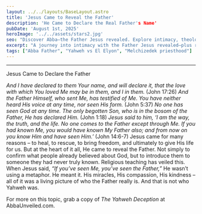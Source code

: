 ```yaml
---
layout: ../../layouts/BaseLayout.astro
title: 'Jesus Came to Reveal the Father'
description: 'He Came to Declare the Real Father's Name'
pubDate: 'August 1st, 2025'
heroImage: '../../assets/stars2.jpg'
seo: "Discover Abba—the Father Jesus revealed. Explore intimacy, theology, and the truth behind Yahweh and El Elyon at Abba Unveiled."
excerpt: "A journey into intimacy with the Father Jesus revealed—plus research that challenges the assumption that Yahweh is the Father."
tags: ["Abba Father", "Yahweh vs El Elyon", "Melchizedek priesthood"]
---
```


---

Jesus Came to Declare the Father

*And I have declared to them Your name, and will declare it, that the love with which You loved Me may be in them, and I in them.* (John 17:26)
*And the Father Himself, who sent Me, has testified of Me. You have neither heard His voice at any time, nor seen His form.* (John 5:37)
*No one has seen God at any time. The only begotten Son, who is in the bosom of the Father, He has declared Him.* (John 1:18)
*Jesus said to him, ‘I am the way, the truth, and the life. No one comes to the Father except through Me. If you had known Me, you would have known My Father also; and from now on you know Him and have seen Him.’* (John 14:6-7) 
Jesus came for many reasons – to heal, to rescue, to bring freedom, and ultimately to give His life for us. But at the heart of it all, He came to reveal the Father. Not simply to confirm what people already believed about God, but to introduce them to someone they had never truly known. Religious teaching has veiled this.
When Jesus said, *“If you’ve seen Me, you’ve seen the Father,”* He wasn’t using a metaphor. He meant it. His miracles, His compassion, His kindness – all of it was a living picture of who the Father really is. And that is not who Yahweh was. 

For more on this topic, grab a copy of *The Yahweh Deception* at AbbaUnveiled.com.